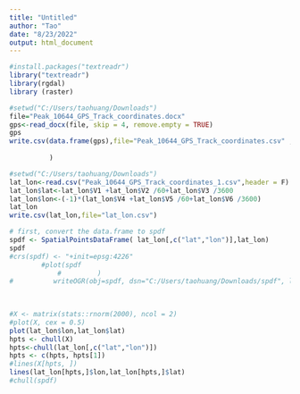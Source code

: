 ```yaml
---
title: "Untitled"
author: "Tao"
date: "8/23/2022"
output: html_document
---
```


```r
#install.packages("textreadr")
library("textreadr")
library(rgdal)  
library (raster)
```

```r
#setwd("C:/Users/taohuang/Downloads")
file="Peak_10644_GPS_Track_coordinates.docx"
gps<-read_docx(file, skip = 4, remove.empty = TRUE)
gps
write.csv(data.frame(gps),file="Peak_10644_GPS_Track_coordinates.csv" , row.names=F
          
          )
```

```r
#setwd("C:/Users/taohuang/Downloads")
lat_lon<-read.csv("Peak_10644_GPS_Track_coordinates_1.csv",header = F)
lat_lon$lat<-lat_lon$V1 +lat_lon$V2 /60+lat_lon$V3 /3600
lat_lon$lon<-(-1)*(lat_lon$V4 +lat_lon$V5 /60+lat_lon$V6 /3600)
lat_lon
write.csv(lat_lon,file="lat_lon.csv")
```

```r
# first, convert the data.frame to spdf
spdf <- SpatialPointsDataFrame( lat_lon[,c("lat","lon")],lat_lon)
spdf
#crs(spdf) <- "+init=epsg:4226"
        #plot(spdf
            #         )
#          writeOGR(obj=spdf, dsn="C:/Users/taohuang/Downloads/spdf", layer="spdf", driver="ESRI Shapefile") 
          
          
```

```r
#X <- matrix(stats::rnorm(2000), ncol = 2)
#plot(X, cex = 0.5)
plot(lat_lon$lon,lat_lon$lat)
hpts <- chull(X)
hpts<-chull(lat_lon[,c("lat","lon")])
hpts <- c(hpts, hpts[1])
#lines(X[hpts, ])
lines(lat_lon[hpts,]$lon,lat_lon[hpts,]$lat)
#chull(spdf)
```

